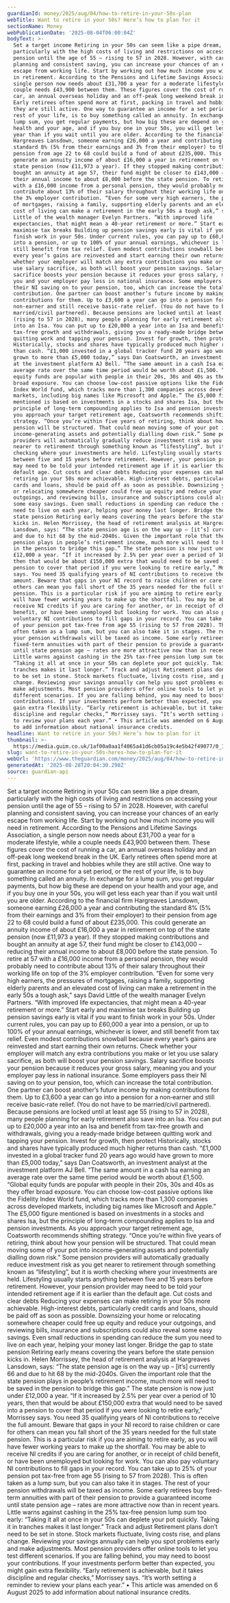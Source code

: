 ```yaml
---
guardianId: money/2025/aug/04/how-to-retire-in-your-50s-plan
webTitle: Want to retire in your 50s? Here’s how to plan for it
sectionName: Money
webPublicationDate: '2025-08-04T06:00:04Z'
bodyText: >-
  Set a target income Retiring in your 50s can seem like a pipe dream,
  particularly with the high costs of living and restrictions on accessing your
  pension until the age of 55 – rising to 57 in 2028. However, with careful
  planning and consistent saving, you can increase your chances of an early
  escape from working life. Start by working out how much income you will need
  in retirement. According to the Pensions and Lifetime Savings Association, a
  single person now needs about £31,700 a year for a moderate lifestyle, while a
  couple needs £43,900 between them. These figures cover the cost of running a
  car, an annual overseas holiday and an off-peak long weekend break in the UK.
  Early retirees often spend more at first, packing in travel and hobbies while
  they are still active. One way to guarantee an income for a set period, or the
  rest of your life, is to buy something called an annuity. In exchange for a
  lump sum, you get regular payments, but how big these are depend on your
  health and your age, and if you buy one in your 50s, you will get less each
  year than if you wait until you are older. According to the financial firm
  Hargreaves Lansdown, someone earning £26,000 a year and contributing the
  standard 8% (5% from their earnings and 3% from their employer) to their
  pension from age 22 to 68 could build a fund of about £235,000. This could
  generate an annuity income of about £16,000 a year in retirement on top of the
  state pension (now £11,973 a year). If they stopped making contributions and
  bought an annuity at age 57, their fund might be closer to £143,000 – reducing
  their annual income to about £8,000 before the state pension. To retire at 57
  with a £16,000 income from a personal pension, they would probably need to
  contribute about 13% of their salary throughout their working life on top of
  the 3% employer contribution. “Even for some very high earners, the pressures
  of mortgages, raising a family, supporting elderly parents and an elevated
  cost of living can make a retirement in the early 50s a tough ask,” says David
  Little of the wealth manager Evelyn Partners. “With improved life
  expectancies, that might mean a 40-year retirement or more.” Start early and
  maximise tax breaks Building up pension savings early is vital if you want to
  finish work in your 50s. Under current rules, you can pay up to £60,000 a year
  into a pension, or up to 100% of your annual earnings, whichever is lower, and
  still benefit from tax relief. Even modest contributions snowball because
  every year’s gains are reinvested and start earning their own returns. Check
  whether your employer will match any extra contributions you make or let you
  use salary sacrifice, as both will boost your pension savings. Salary
  sacrifice boosts your pension because it reduces your gross salary, meaning
  you and your employer pay less in national insurance. Some employers pass
  their NI saving on to your pension, too, which can increase the total
  contribution. One partner can boost another’s future income by making
  contributions for them. Up to £3,600 a year can go into a pension for a
  non‑earner and still receive basic‑rate relief. (You do not have to be
  married/civil partnered). Because pensions are locked until at least age 55
  (rising to 57 in 2028), many people planning for early retirement also save
  into an Isa. You can put up to £20,000 a year into an Isa and benefit from
  tax-free growth and withdrawals, giving you a ready‑made bridge between
  quitting work and tapping your pension. Invest for growth, then protect
  Historically, stocks and shares have typically produced much higher returns
  than cash. “£1,000 invested in a global tracker fund 20 years ago would have
  grown to more than £5,000 today,” says Dan Coatsworth, an investment analyst
  at the investment platform AJ Bell. “The same amount in a cash Isa earning an
  average rate over the same time period would be worth about £1,500. “Global
  equity funds are popular with people in their 20s, 30s and 40s as they offer
  broad exposure. You can choose low-cost passive options like the Fidelity
  Index World fund, which tracks more than 1,300 companies across developed
  markets, including big names like Microsoft and Apple.” The £5,000 figure
  mentioned is based on investments in a stocks and shares Isa, but the
  principle of long-term compounding applies to Isa and pension investments. As
  you approach your target retirement age, Coatsworth recommends shifting
  strategy. “Once you’re within five years of retiring, think about how your
  pension will be structured. That could mean moving some of your pot into
  income-generating assets and potentially dialling down risk.” Some pension
  providers will automatically gradually reduce investment risk as you get
  nearer to retirement through something known as “lifestyling”, but it is worth
  checking where your investments are held. Lifestyling usually starts anything
  between five and 15 years before retirement. However, your pension provider
  may need to be told your intended retirement age if it is earlier than the
  default age. Cut costs and clear debts Reducing your expenses can make
  retiring in your 50s more achievable. High-interest debts, particularly credit
  cards and loans, should be paid off as soon as possible. Downsizing your home
  or relocating somewhere cheaper could free up equity and reduce your
  outgoings, and reviewing bills, insurance and subscriptions could also reveal
  some easy savings. Even small reductions in spending can reduce the sum you
  need to live on each year, helping your money last longer. Bridge the gap to
  state pension Retiring early means covering the years before the state pension
  kicks in. Helen Morrissey, the head of retirement analysis at Hargreaves
  Lansdown, says: “The state pension age is on the way up – [it’s] currently 66
  and due to hit 68 by the mid-2040s. Given the important role that the state
  pension plays in people’s retirement income, much more will need to be saved
  in the pension to bridge this gap.” The state pension is now just under
  £12,000 a year. “If it increased by 2.5% per year over a period of 10 years,
  then that would be about £150,000 extra that would need to be saved into a
  pension to cover that period if you were looking to retire early,” Morrissey
  says. You need 35 qualifying years of NI contributions to receive the full
  amount. Beware that gaps in your NI record to raise children or care for
  others can mean you fall short of the 35 years needed for the full state
  pension. This is a particular risk if you are aiming to retire early, as you
  will have fewer working years to make up the shortfall. You may be able to
  receive NI credits if you are caring for another, or in receipt of child
  benefit, or have been unemployed but looking for work. You can also pay
  voluntary NI contributions to fill gaps in your record. You can take up to 25%
  of your pension pot tax-free from age 55 (rising to 57 from 2028). This is
  often taken as a lump sum, but you can also take it in stages. The rest of
  your pension withdrawals will be taxed as income. Some early retirees buy
  fixed-term annuities with part of their pension to provide a guaranteed income
  until state pension age – rates are more attractive now than in recent years.
  Little warns against cashing in the 25% tax-free pension lump sum too early:
  “Taking it all at once in your 50s can deplete your pot quickly. Taking it in
  tranches makes it last longer.” Track and adjust Retirement plans don’t need
  to be set in stone. Stock markets fluctuate, living costs rise, and plans
  change. Reviewing your savings annually can help you spot problems early and
  make adjustments. Most pension providers offer online tools to let you test
  different scenarios. If you are falling behind, you may need to boost your
  contributions. If your investments perform better than expected, you might
  gain extra flexibility. “Early retirement is achievable, but it takes
  discipline and regular checks,” Morrissey says. “It’s worth setting a reminder
  to review your plans each year.” • This article was amended on 6 August 2025
  to add information about national insurance credits.
headline: Want to retire in your 50s? Here’s how to plan for it
thumbnail: >-
  https://media.guim.co.uk/1af00a0aa1f4065a41d6cb05a19c4e5b42f49077/0_1_1684_1347/500.jpg
slug: want-to-retire-in-your-50s-heres-how-to-plan-for-it
webUrl: 'https://www.theguardian.com/money/2025/aug/04/how-to-retire-in-your-50s-plan'
generatedAt: '2025-08-28T20:04:30.298Z'
source: guardian-api
---
```

Set a target income Retiring in your 50s can seem like a pipe dream, particularly with the high costs of living and restrictions on accessing your pension until the age of 55 – rising to 57 in 2028. However, with careful planning and consistent saving, you can increase your chances of an early escape from working life. Start by working out how much income you will need in retirement. According to the Pensions and Lifetime Savings Association, a single person now needs about £31,700 a year for a moderate lifestyle, while a couple needs £43,900 between them. These figures cover the cost of running a car, an annual overseas holiday and an off-peak long weekend break in the UK. Early retirees often spend more at first, packing in travel and hobbies while they are still active. One way to guarantee an income for a set period, or the rest of your life, is to buy something called an annuity. In exchange for a lump sum, you get regular payments, but how big these are depend on your health and your age, and if you buy one in your 50s, you will get less each year than if you wait until you are older. According to the financial firm Hargreaves Lansdown, someone earning £26,000 a year and contributing the standard 8% (5% from their earnings and 3% from their employer) to their pension from age 22 to 68 could build a fund of about £235,000. This could generate an annuity income of about £16,000 a year in retirement on top of the state pension (now £11,973 a year). If they stopped making contributions and bought an annuity at age 57, their fund might be closer to £143,000 – reducing their annual income to about £8,000 before the state pension. To retire at 57 with a £16,000 income from a personal pension, they would probably need to contribute about 13% of their salary throughout their working life on top of the 3% employer contribution. “Even for some very high earners, the pressures of mortgages, raising a family, supporting elderly parents and an elevated cost of living can make a retirement in the early 50s a tough ask,” says David Little of the wealth manager Evelyn Partners. “With improved life expectancies, that might mean a 40-year retirement or more.” Start early and maximise tax breaks Building up pension savings early is vital if you want to finish work in your 50s. Under current rules, you can pay up to £60,000 a year into a pension, or up to 100% of your annual earnings, whichever is lower, and still benefit from tax relief. Even modest contributions snowball because every year’s gains are reinvested and start earning their own returns. Check whether your employer will match any extra contributions you make or let you use salary sacrifice, as both will boost your pension savings. Salary sacrifice boosts your pension because it reduces your gross salary, meaning you and your employer pay less in national insurance. Some employers pass their NI saving on to your pension, too, which can increase the total contribution. One partner can boost another’s future income by making contributions for them. Up to £3,600 a year can go into a pension for a non‑earner and still receive basic‑rate relief. (You do not have to be married/civil partnered). Because pensions are locked until at least age 55 (rising to 57 in 2028), many people planning for early retirement also save into an Isa. You can put up to £20,000 a year into an Isa and benefit from tax-free growth and withdrawals, giving you a ready‑made bridge between quitting work and tapping your pension. Invest for growth, then protect Historically, stocks and shares have typically produced much higher returns than cash. “£1,000 invested in a global tracker fund 20 years ago would have grown to more than £5,000 today,” says Dan Coatsworth, an investment analyst at the investment platform AJ Bell. “The same amount in a cash Isa earning an average rate over the same time period would be worth about £1,500. “Global equity funds are popular with people in their 20s, 30s and 40s as they offer broad exposure. You can choose low-cost passive options like the Fidelity Index World fund, which tracks more than 1,300 companies across developed markets, including big names like Microsoft and Apple.” The £5,000 figure mentioned is based on investments in a stocks and shares Isa, but the principle of long-term compounding applies to Isa and pension investments. As you approach your target retirement age, Coatsworth recommends shifting strategy. “Once you’re within five years of retiring, think about how your pension will be structured. That could mean moving some of your pot into income-generating assets and potentially dialling down risk.” Some pension providers will automatically gradually reduce investment risk as you get nearer to retirement through something known as “lifestyling”, but it is worth checking where your investments are held. Lifestyling usually starts anything between five and 15 years before retirement. However, your pension provider may need to be told your intended retirement age if it is earlier than the default age. Cut costs and clear debts Reducing your expenses can make retiring in your 50s more achievable. High-interest debts, particularly credit cards and loans, should be paid off as soon as possible. Downsizing your home or relocating somewhere cheaper could free up equity and reduce your outgoings, and reviewing bills, insurance and subscriptions could also reveal some easy savings. Even small reductions in spending can reduce the sum you need to live on each year, helping your money last longer. Bridge the gap to state pension Retiring early means covering the years before the state pension kicks in. Helen Morrissey, the head of retirement analysis at Hargreaves Lansdown, says: “The state pension age is on the way up – [it’s] currently 66 and due to hit 68 by the mid-2040s. Given the important role that the state pension plays in people’s retirement income, much more will need to be saved in the pension to bridge this gap.” The state pension is now just under £12,000 a year. “If it increased by 2.5% per year over a period of 10 years, then that would be about £150,000 extra that would need to be saved into a pension to cover that period if you were looking to retire early,” Morrissey says. You need 35 qualifying years of NI contributions to receive the full amount. Beware that gaps in your NI record to raise children or care for others can mean you fall short of the 35 years needed for the full state pension. This is a particular risk if you are aiming to retire early, as you will have fewer working years to make up the shortfall. You may be able to receive NI credits if you are caring for another, or in receipt of child benefit, or have been unemployed but looking for work. You can also pay voluntary NI contributions to fill gaps in your record. You can take up to 25% of your pension pot tax-free from age 55 (rising to 57 from 2028). This is often taken as a lump sum, but you can also take it in stages. The rest of your pension withdrawals will be taxed as income. Some early retirees buy fixed-term annuities with part of their pension to provide a guaranteed income until state pension age – rates are more attractive now than in recent years. Little warns against cashing in the 25% tax-free pension lump sum too early: “Taking it all at once in your 50s can deplete your pot quickly. Taking it in tranches makes it last longer.” Track and adjust Retirement plans don’t need to be set in stone. Stock markets fluctuate, living costs rise, and plans change. Reviewing your savings annually can help you spot problems early and make adjustments. Most pension providers offer online tools to let you test different scenarios. If you are falling behind, you may need to boost your contributions. If your investments perform better than expected, you might gain extra flexibility. “Early retirement is achievable, but it takes discipline and regular checks,” Morrissey says. “It’s worth setting a reminder to review your plans each year.” • This article was amended on 6 August 2025 to add information about national insurance credits.
